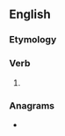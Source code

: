 ==English==

===Etymology===
{{suffix|reply|est|lang=en}}

===Verb===
{{head|en|verb form}}

# {{en-archaic second-person singular of|reply|lang=en}}

===Anagrams===
* {{anagrams|en|epistler|peitrels|peltries|perlites|rep-tiles|reptiles|spirelet}}